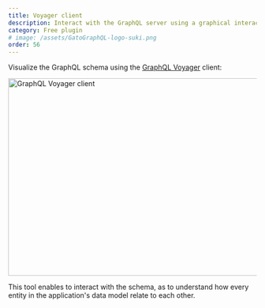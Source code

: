 ```yaml
---
title: Voyager client
description: Interact with the GraphQL server using a graphical interactive in-browser GraphQL IDE
category: Free plugin
# image: /assets/GatoGraphQL-logo-suki.png
order: 56
---
```


Visualize the GraphQL schema using the [GraphQL Voyager](https://github.com/APIs-guru/graphql-voyager) client:

<Image
  src="/assets/features/graphql-voyager.png"
  width="620"
  height="400"
  alt="GraphQL Voyager client"
  caption="GraphQL Voyager client"
/>

This tool enables to interact with the schema, as to understand how every entity in the application's data model relate to each other.
